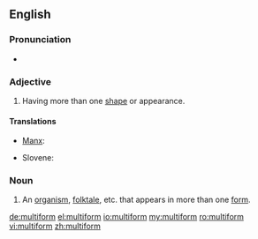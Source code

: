 ==English==

===Pronunciation===
* {{rhymes|ɔː(r)m}}

===Adjective===
{{en-adj|-}}

# Having more than one [[shape]] or appearance.

====Translations====
{{trans-top}}
* [[Manx]]: {{t-|gv|yl-chrooagh}}
{{trans-mid}}
* Slovene: {{t-|sl|večobličen}}
{{trans-bottom}}

===Noun===
{{en-noun}}

# An [[organism]], [[folktale]], etc. that appears in more than one [[form]].

[[de:multiform]]
[[el:multiform]]
[[io:multiform]]
[[my:multiform]]
[[ro:multiform]]
[[vi:multiform]]
[[zh:multiform]]